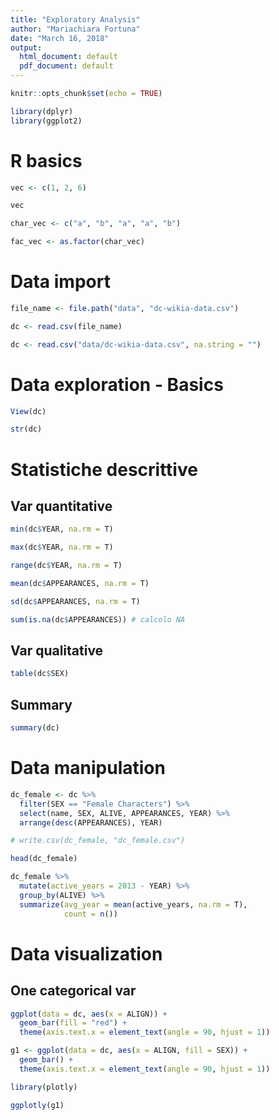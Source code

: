 ```yaml
---
title: "Exploratory Analysis"
author: "Mariachiara Fortuna"
date: "March 16, 2018"
output:
  html_document: default
  pdf_document: default
---
```


```r
knitr::opts_chunk$set(echo = TRUE)
```

```r
library(dplyr)
library(ggplot2)
```



# R basics

```r
vec <- c(1, 2, 6)

vec

char_vec <- c("a", "b", "a", "a", "b")

fac_vec <- as.factor(char_vec)

```

# Data import

```r

file_name <- file.path("data", "dc-wikia-data.csv")

dc <- read.csv(file_name)

dc <- read.csv("data/dc-wikia-data.csv", na.string = "")
```

# Data exploration - Basics

```r
View(dc)

str(dc)
```

# Statistiche descrittive

## Var quantitative

```r

min(dc$YEAR, na.rm = T)

max(dc$YEAR, na.rm = T)

range(dc$YEAR, na.rm = T)

mean(dc$APPEARANCES, na.rm = T)

sd(dc$APPEARANCES, na.rm = T)

sum(is.na(dc$APPEARANCES)) # calcolo NA
```

## Var qualitative

```r
table(dc$SEX)
```

## Summary

```r
summary(dc)
```

# Data manipulation

```r

dc_female <- dc %>%
  filter(SEX == "Female Characters") %>%
  select(name, SEX, ALIVE, APPEARANCES, YEAR) %>%
  arrange(desc(APPEARANCES), YEAR)

# write.csv(dc_female, "dc_female.csv")

head(dc_female)

```


```r
dc_female %>%
  mutate(active_years = 2013 - YEAR) %>%
  group_by(ALIVE) %>%
  summarize(avg_year = mean(active_years, na.rm = T),
            count = n())
```


# Data visualization

## One categorical var

```r
ggplot(data = dc, aes(x = ALIGN)) +
  geom_bar(fill = "red") +
  theme(axis.text.x = element_text(angle = 90, hjust = 1))
```


```r

g1 <- ggplot(data = dc, aes(x = ALIGN, fill = SEX)) +
  geom_bar() +
  theme(axis.text.x = element_text(angle = 90, hjust = 1))

library(plotly)

ggplotly(g1)
```